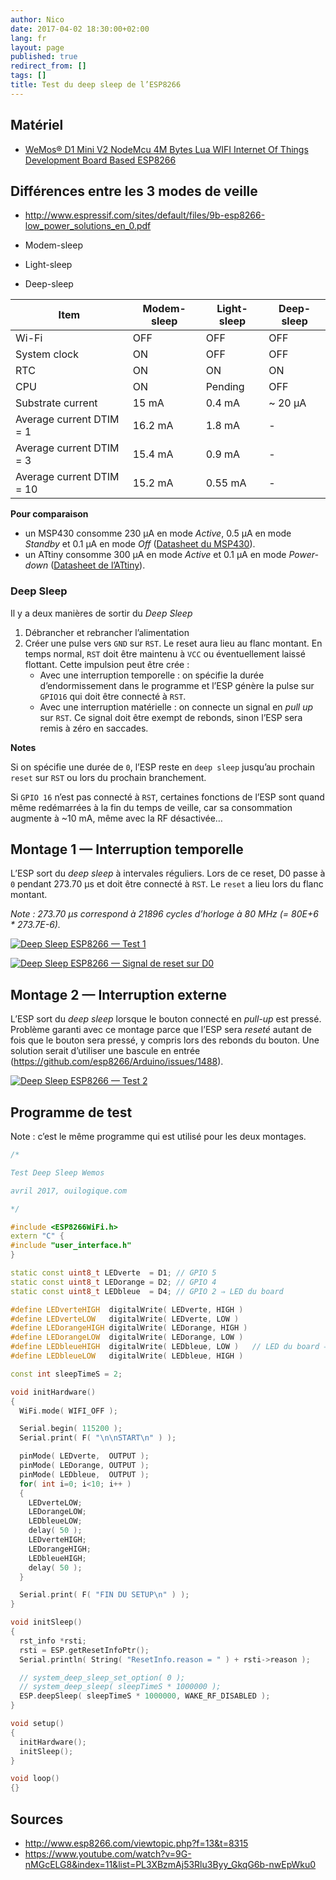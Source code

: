 ```yaml
---
author: Nico
date: 2017-04-02 18:30:00+02:00
lang: fr
layout: page
published: true
redirect_from: []
tags: []
title: Test du deep sleep de l’ESP8266
---
```


## Matériel

-   [WeMos® D1 Mini V2 NodeMcu 4M Bytes Lua WIFI Internet Of Things Development Board Based ESP8266][1]

[1]: http://www.banggood.com/WeMos-D1-Mini-V2-NodeMcu-4M-Bytes-Lua-WIFI-Internet-Of-Things-Development-Board-Based-ESP8266-p-1115398.html?p=0431091025639201412F

## Différences entre les 3 modes de veille

-   <http://www.espressif.com/sites/default/files/9b-esp8266-low_power_solutions_en_0.pdf>

-   Modem-sleep
-   Light-sleep
-   Deep-sleep

| Item                      | Modem-sleep | Light-sleep | Deep-sleep |
| ------------------------- | ----------- | ----------- | ---------- |
| Wi-Fi                     | OFF         | OFF         | OFF        |
| System clock              | ON          | OFF         | OFF        |
| RTC                       | ON          | ON          | ON         |
| CPU                       | ON          | Pending     | OFF        |
| Substrate current         | 15 mA       | 0.4 mA      | ~ 20 µA    |
| Average current DTIM = 1  | 16.2 mA     | 1.8 mA      | -          |
| Average current DTIM = 3  | 15.4 mA     | 0.9 mA      | -          |
| Average current DTIM = 10 | 15.2 mA     | 0.55 mA     | -          |

**Pour comparaison**

-   un MSP430 consomme 230 µA en mode _Active_, 0.5 µA en mode _Standby_ et 0.1 µA en mode _Off_ ([Datasheet du MSP430](http://www.ti.com/lit/ds/symlink/msp430g2453.pdf)).
-   un ATtiny consomme 300 µA en mode _Active_ et 0.1 µA en mode _Power-down_ ([Datasheet de l’ATtiny](https://ww1.microchip.com/downloads/en/devicedoc/atmel-2586-avr-8-bit-microcontroller-attiny25-attiny45-attiny85_datasheet.pdf)).

### Deep Sleep

Il y a deux manières de sortir du _Deep Sleep_

1. Débrancher et rebrancher l’alimentation
2. Créer une pulse vers `GND` sur `RST`. Le reset aura lieu au flanc montant. En temps normal, `RST` doit être maintenu à `VCC` ou éventuellement laissé flottant. Cette impulsion peut être crée :
    - Avec une interruption temporelle : on spécifie la durée d’endormissement dans le programme et l’ESP génère la pulse sur `GPIO16` qui doit être connecté à `RST`.
    - Avec une interruption matérielle : on connecte un signal en _pull up_ sur `RST`. Ce signal doit être exempt de rebonds, sinon l’ESP sera remis à zéro en saccades.

**Notes**

Si on spécifie une durée de `0`, l’ESP reste en `deep sleep` jusqu’au prochain `reset` sur `RST` ou lors du prochain branchement.

Si `GPIO 16` n’est pas connecté à `RST`, certaines fonctions de l’ESP sont quand même redémarrées à la fin du temps de veille, car sa consommation augmente à ~10 mA, même avec la RF désactivée...

## Montage 1 — Interruption temporelle

L’ESP sort du _deep sleep_ à intervales réguliers. Lors de ce reset, D0 passe à `0` pendant 273.70 µs et doit être connecté à `RST`. Le `reset` a lieu lors du flanc montant.

_Note : 273.70 µs correspond à 21896 cycles d’horloge à 80 MHz (= 80E+6 \* 273.7E-6)._

[![Deep Sleep ESP8266 — Test 1][img_1]][img_1]

[img_1]: ./images/2017-04-02-test-deep-sleep-esp8266-montage-1.jpg

[![Deep Sleep ESP8266 — Signal de reset sur D0][img_2]][img_2]

[img_2]: ./images/2017-04-02-test-deep-sleep-esp8266-signal-DO-reset.jpg

## Montage 2 — Interruption externe

L’ESP sort du _deep sleep_ lorsque le bouton connecté en _pull-up_ est pressé. Problème garanti avec ce montage parce que l’ESP sera _reseté_ autant de fois que le bouton sera pressé, y compris lors des rebonds du bouton. Une solution serait d’utiliser une bascule en entrée (<https://github.com/esp8266/Arduino/issues/1488>).

[![Deep Sleep ESP8266 — Test 2][img_3]][img_3]

[img_3]: ./images/2017-04-02-test-deep-sleep-esp8266-montage-2.jpg

## Programme de test

Note : c’est le même programme qui est utilisé pour les deux montages.

```c++
/*

Test Deep Sleep Wemos

avril 2017, ouilogique.com

*/

#include <ESP8266WiFi.h>
extern "C" {
#include "user_interface.h"
}

static const uint8_t LEDverte  = D1; // GPIO 5
static const uint8_t LEDorange = D2; // GPIO 4
static const uint8_t LEDbleue  = D4; // GPIO 2 ⇒ LED du board

#define LEDverteHIGH  digitalWrite( LEDverte, HIGH )
#define LEDverteLOW   digitalWrite( LEDverte, LOW )
#define LEDorangeHIGH digitalWrite( LEDorange, HIGH )
#define LEDorangeLOW  digitalWrite( LEDorange, LOW )
#define LEDbleueHIGH  digitalWrite( LEDbleue, LOW )   // LED du board ⇒ logique inversée
#define LEDbleueLOW   digitalWrite( LEDbleue, HIGH )

const int sleepTimeS = 2;

void initHardware()
{
  WiFi.mode( WIFI_OFF );

  Serial.begin( 115200 );
  Serial.print( F( "\n\nSTART\n" ) );

  pinMode( LEDverte,  OUTPUT );
  pinMode( LEDorange, OUTPUT );
  pinMode( LEDbleue,  OUTPUT );
  for( int i=0; i<10; i++ )
  {
    LEDverteLOW;
    LEDorangeLOW;
    LEDbleueLOW;
    delay( 50 );
    LEDverteHIGH;
    LEDorangeHIGH;
    LEDbleueHIGH;
    delay( 50 );
  }

  Serial.print( F( "FIN DU SETUP\n" ) );
}

void initSleep()
{
  rst_info *rsti;
  rsti = ESP.getResetInfoPtr();
  Serial.println( String( "ResetInfo.reason = " ) + rsti->reason );

  // system_deep_sleep_set_option( 0 );
  // system_deep_sleep( sleepTimeS * 1000000 );
  ESP.deepSleep( sleepTimeS * 1000000, WAKE_RF_DISABLED );
}

void setup()
{
  initHardware();
  initSleep();
}

void loop()
{}
```

## Sources

-   <http://www.esp8266.com/viewtopic.php?f=13&t=8315>
-   <https://www.youtube.com/watch?v=9G-nMGcELG8&index=11&list=PL3XBzmAj53Rlu3Byy_GkqG6b-nwEpWku0>
